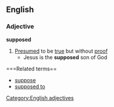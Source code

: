 ==English==
===Adjective===
'''supposed'''
#[[Presumed]] to be [[true]] but without [[proof]]
#* Jesus is the '''supposed''' son of God
===Related terms==
*[[suppose]]
*[[supposed to]]
[[Category:English adjectives]]